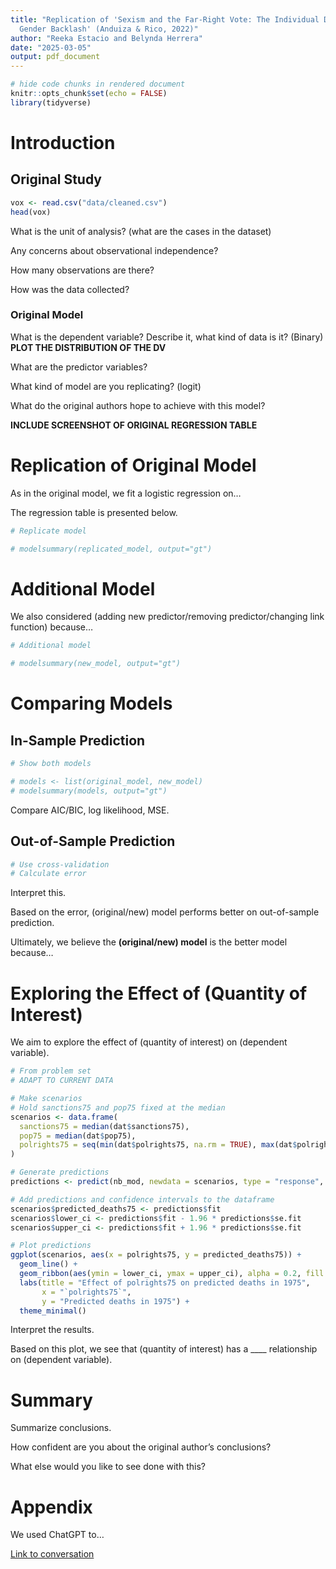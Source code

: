 ```yaml
---
title: "Replication of 'Sexism and the Far-Right Vote: The Individual Dynamics of
  Gender Backlash' (Anduiza & Rico, 2022)"
author: "Reeka Estacio and Belynda Herrera"
date: "2025-03-05"
output: pdf_document
---
```


```r
# hide code chunks in rendered document
knitr::opts_chunk$set(echo = FALSE) 
library(tidyverse)
```

# Introduction

## Original Study

```r
vox <- read.csv("data/cleaned.csv")
head(vox)
```


What is the unit of analysis? (what are the cases in the dataset)

Any concerns about observational independence?

How many observations are there?

How was the data collected?

### Original Model 

What is the dependent variable? Describe it, what kind of data is it? (Binary)
**PLOT THE DISTRIBUTION OF THE DV**

What are the predictor variables?

What kind of model are you replicating? (logit)

What do the original authors hope to achieve with this model?

**INCLUDE SCREENSHOT OF ORIGINAL REGRESSION TABLE**

# Replication of Original Model

As in the original model, we fit a logistic regression on...

The regression table is presented below.

```r
# Replicate model

# modelsummary(replicated_model, output="gt")
```

# Additional Model

We also considered (adding new predictor/removing predictor/changing link function) because...

```r
# Additional model

# modelsummary(new_model, output="gt")
```

# Comparing Models

## In-Sample Prediction

```r
# Show both models

# models <- list(original_model, new_model)
# modelsummary(models, output="gt")
```

Compare AIC/BIC, log likelihood, MSE.

## Out-of-Sample Prediction

```r
# Use cross-validation
# Calculate error
```

Interpret this. 

Based on the error, (original/new) model performs better on out-of-sample prediction.

Ultimately, we believe the **(original/new) model** is the better model because...

# Exploring the Effect of (Quantity of Interest)

We aim to explore the effect of (quantity of interest) on (dependent variable).

```r
# From problem set
# ADAPT TO CURRENT DATA

# Make scenarios
# Hold sanctions75 and pop75 fixed at the median 
scenarios <- data.frame(
  sanctions75 = median(dat$sanctions75),
  pop75 = median(dat$pop75),
  polrights75 = seq(min(dat$polrights75, na.rm = TRUE), max(dat$polrights75, na.rm = TRUE)) # compare polrights75 at different values
)

# Generate predictions
predictions <- predict(nb_mod, newdata = scenarios, type = "response", se.fit = TRUE)

# Add predictions and confidence intervals to the dataframe
scenarios$predicted_deaths75 <- predictions$fit
scenarios$lower_ci <- predictions$fit - 1.96 * predictions$se.fit  
scenarios$upper_ci <- predictions$fit + 1.96 * predictions$se.fit 

# Plot predictions
ggplot(scenarios, aes(x = polrights75, y = predicted_deaths75)) +
  geom_line() +
  geom_ribbon(aes(ymin = lower_ci, ymax = upper_ci), alpha = 0.2, fill = "blue") +
  labs(title = "Effect of polrights75 on predicted deaths in 1975",
       x = "`polrights75`",
       y = "Predicted deaths in 1975") +
  theme_minimal()
```

Interpret the results.

Based on this plot, we see that (quantity of interest) has a ____ relationship on (dependent variable).

# Summary

Summarize conclusions.

How confident are you about the original author's conclusions?

What else would you like to see done with this?

# Appendix

We used ChatGPT to...

[Link to conversation]()
